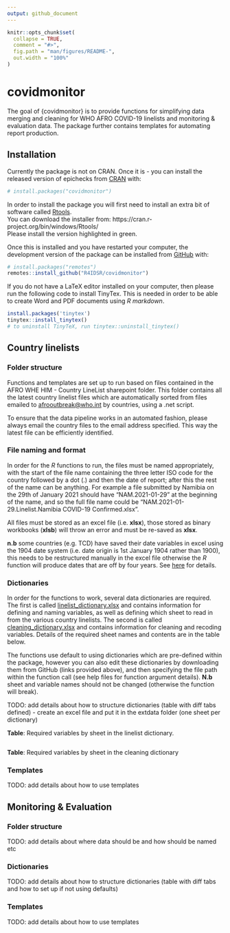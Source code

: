 ```yaml
---
output: github_document
---
```


<!-- README.md is generated from README.Rmd. Please edit that file -->

```r
knitr::opts_chunk$set(
  collapse = TRUE,
  comment = "#>",
  fig.path = "man/figures/README-",
  out.width = "100%"
)
```

# covidmonitor

<!-- badges: start -->
<!-- badges: end -->

The goal of {covidmonitor} is to provide functions for simplifying data merging 
and cleaning for WHO AFRO COVID-19 linelists and monitoring & evaluation data. 
The package further contains templates for automating report production. 

## Installation

Currently the package is not on CRAN. Once it is - you can install the released 
version of epichecks from [CRAN](https://CRAN.R-project.org) with:

``` r
# install.packages("covidmonitor")
```

In order to install the package you will first need to install an extra bit of 
software called [Rtools](https://cran.r-project.org/bin/windows/Rtools/).  
You can download the installer from: https://cran.r-project.org/bin/windows/Rtools/  
Please install the version highlighted in green. 

Once this is installed and you have restarted your computer, 
the development version of the package can be installed from [GitHub](https://github.com/) with:

``` r
# install.packages("remotes")
remotes::install_github("R4IDSR/covidmonitor")
```

If you do not have a LaTeX editor installed on your computer, then please run the
following code to install TinyTex. This is needed in order to be able to create
Word and PDF documents using *R markdown*. 

```r
install.packages('tinytex')
tinytex::install_tinytex()
# to uninstall TinyTeX, run tinytex::uninstall_tinytex() 
```


## Country linelists

### Folder structure 

Functions and templates are set up to run based on files contained in the 
AFRO WHE HIM - Country LineList sharepoint folder. This folder contains all the 
latest country linelist files which are automatically sorted from files emailed 
to [afrooutbreak@who.int](afrooutbreak@who.int) by countries, using a .net script. 

To ensure that the data pipeline works in an automated fashion, please always email 
the country files to the email address specified. This way the latest file can be
efficiently identified. 

### File naming and format

In order for the *R* functions to run, the files must be named appropriately, with 
the start of the file name containing the three letter ISO code for the country 
followed by a dot (.) and then the date of report; after this the rest of the 
name can be anything. 
For example a file submitted by Namibia on the 29th of January 2021 should have 
"NAM.2021-01-29" at the beginning of the name, and so the full file name could be
"NAM.2021-01-29.Linelist.Namibia COVID-19 Confirmed.xlsx". 

All files must be stored as an excel file (i.e. **xlsx**), those stored as binary 
workbooks (**xlsb**) will throw an error and must be re-saved as **xlsx**. 

**n.b** some countries (e.g. TCD) have saved their date variables in excel using 
the 1904 date system (i.e. date origin is 1st January 1904 rather than 1900), this 
needs to be restructured manually in the excel file otherwise the *R* function 
will produce dates that are off by four years. See [here](https://docs.microsoft.com/en-us/office/troubleshoot/excel/1900-and-1904-date-system) 
for details. 


### Dictionaries 

In order for the functions to work, several data dictionaries are required. 
The first is called [linelist_dictionary.xlsx](https://github.com/R4IDSR/covidmonitor/raw/master/inst/extdata/linelist_dictionary.xlsx) and contains information for 
defining and naming variables, as well as defining which sheet to read in from 
the various country linelists. 
The second is called [cleaning_dictionary.xlsx](https://github.com/R4IDSR/covidmonitor/raw/master/inst/extdata/cleaning_dictionary.xlsx) and contains information for 
cleaning and recoding variables. Details of the required sheet names and contents
are in the table below. 

The functions use default to using dictionaries which are pre-defined within the package, 
however you can also edit these dictionaries by downloading them from GitHub (links
provided above), and then specifying the file path within the function call (see
help files for function argument details). **N.b** sheet and variable names should 
not be changed (otherwise the function will break). 


TODO: add details about how to structure dictionaries (table with diff tabs defined) - create an excel file
and put it in the extdata folder (one sheet per dictionary) 

**Table**: Required variables by sheet in the linelist dictionary. 

```r



```

**Table**: Required variables by sheet in the cleaning dictionary




### Templates 

TODO: add details about how to use templates







## Monitoring & Evaluation

### Folder structure 

TODO: add details about where data should be and how should be named etc 

### Dictionaries 

TODO: add details about how to structure dictionaries (table with diff tabs and 
how to set up if not using defaults)

### Templates 

TODO: add details about how to use templates

